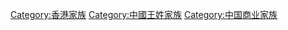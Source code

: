 [[Category:香港家族|Category:香港家族]]
[[Category:中國王姓家族|Category:中國王姓家族]]
[[Category:中国商业家族|Category:中国商业家族]]
